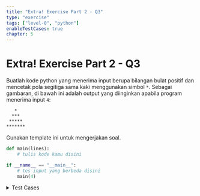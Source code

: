 ```yaml
---
title: "Extra! Exercise Part 2 - Q3"
type: "exercise"
tags: ["level-0", "python"]
enableTestCases: true
chapter: 5
---
```


# Extra! Exercise Part 2 - Q3

Buatlah kode python yang menerima input berupa bilangan bulat positif dan mencetak pola segitiga sama kaki menggunakan simbol `*`. Sebagai gambaran, di bawah ini adalah output yang diinginkan apabila program menerima input `4`:

```
   *
  ***
 *****
*******
```

Gunakan template ini untuk mengerjakan soal.

```python
def main(lines):
    # tulis kode kamu disini

if __name__ == "__main__":
    # tes input yang berbeda disini
    main(4)
```

<details>
<summary>Test Cases</summary>

```
Input:
4

Output:
   *
  ***
 *****
*******
```

```
Input:
2

Output:
 *
***
```

```
Input:
1

Output:
*
```

</details>

